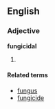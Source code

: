 ==English==

===Adjective===
'''fungicidal'''
# {{stub}}

====Related terms====
*[[fungus]]
*[[fungicide]]
